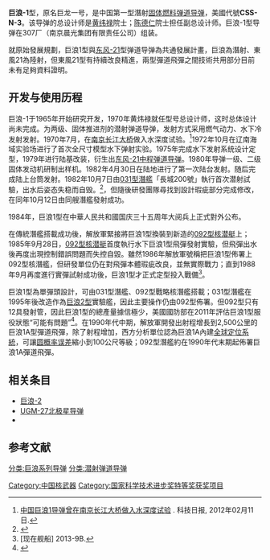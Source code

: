 {{NoteTA
|G1=军事
|1=zh-hans:圆概率误差;zh-hk:圓機率誤差;zh-tw:圓形公算誤差;
}}

{{Infobox Weapon
|name= 巨浪-1
|image= Image:JL-1 and JL-2.PNG
|image_size= 300px
|caption= JL-1和JL-2.
|origin={{CHN}}
|type= [[潜射弹道导弹|潜射弹道导弹]]
<!-- Type selection -->
|is_missile= yes
|is_UK= yes
<!-- Service history -->
|service={{PRC}}
|used_by= {{PLA-Navy}}
|wars=
<!-- Production history -->
|designer= [[黄纬禄|黄纬禄]]（总设计师）
|design_date= 1967 - 1970年代
|manufacturer= 307工厂（南京晨光集团）
|unit_cost=
|production_date= 1980年代
|number=
|variants=
<!-- General specifications -->
|spec_label=
|weight=
|length= {{convert|10.7|m|ft}}
|part_length=
|width= {{convert|1.4|m|ft}}
|height=
|diameter=
|crew=
<!-- Explosive specifications -->
|filling= 核弹头
|filling_weight=
|detonation=
|yield= 200-300 kt?
<!-- Vehicle/missile specifications -->
|armour=
|primary_armament=
|secondary_armament=
|engine=
|engine_power=
|pw_ratio=
|transmission=
|payload_capacity=
|suspension=
|clearance=
|wingspan=
|propellant= 固體燃料
|fuel_capacity=
|vehicle_range= 1,700 km (JL-1), 2,500 km (JL-1A)
|ceiling=
|altitude=
|depth=
|boost=
|speed=
|guidance=
|steering=
|accuracy=
|launch_platform= [[092型核潜艇|092型核潜艇]]
|transport=
}}

'''巨浪-1'''型，原名巨龙一号，是中国第一型潛射[[固態火箭發動機|固体燃料]][[弹道导弹|弹道导弹]]，美國代號'''CSS-N-3'''。该导弹的总设计师是[[黄纬禄|黄纬禄]]院士；[[陈德仁|陈德仁]]院士担任副总设计师。巨浪-1型导弹在307厂（南京晨光集团有限责任公司）组装。

就原始發展規劃，巨浪1型與[[东风-21|东风-21]]型弹道导弹為共通發展計畫，巨浪為潛射、東風21為陸射，但東風21型有持續改良精進，兩型彈道飛彈之間技術共用部分目前未有足夠資料證明。

==开发与使用历程==
巨浪-1于1965年开始研究开发，1970年黄炜禄就任型号总设计师，这时总体设计尚未完成。为两级、固体推进剂的潜射弹道导弹，发射方式采用燃气动力、水下冷发射发射。1970年7月，在[[南京长江大桥|南京长江大桥]]做入水深度试验。<ref>[http://mil.news.sina.com.cn/2012-02-11/1705682041.html 中国巨浪1导弹曾在南京长江大桥做入水深度试验] {{Wayback|url=http://mil.news.sina.com.cn/2012-02-11/1705682041.html |date=20200917125338 }}. 科技日报, 2012年02月11日.</ref>1972年10月在辽南海域实验场进行了首次全尺寸模型水下弹射实验。1975年完成水下发射系统设计定型，1979年进行陆基改装，衍生出[[东风-21中程弹道导弹|东风-21中程弹道导弹]]。1980年导弹一级、二级固体发动机研制出样机。1982年4月30日在陆地进行了第一次陆台发射。随后完成陆上台筒发射。1982年10月7日由[[629型潛艇|031型潛艦]]「長城200號」執行首次潜射試驗，出水后姿态失稳而自毁。<ref>{{Cite web |url=http://news.xinhuanet.com/photo/2014-07/04/c_126708111.htm |title=官方曝光巨浪-1潜射导弹试射失败爆炸画面 |access-date=2014-07-08 |archive-date=2015-10-02 |archive-url=https://web.archive.org/web/20151002055936/http://news.xinhuanet.com/photo/2014-07/04/c_126708111.htm |dead-url=no }}</ref>，但隨後研發團隊尋找到設計瑕疵部分完成修改，在同年10月12日由同艘潛艦發射成功。

1984年，巨浪1型在中華人民共和國国庆三十五周年大阅兵上正式對外公布。

在傳統潛艦搭載成功後，解放軍緊接將巨浪1型換裝到新造的[[09II型核潜艇|092型核潜艇]]上；1985年9月28日，[[09II型核潜艇|092型核潜艇]]首度執行水下巨浪1型飛彈發射實驗，但飛彈出水後再度出現控制錯誤問題而失控自毀。雖然1986年解放軍號稱把巨浪1型佈署上092型核潛艦，但研發單位仍在對飛彈本體瑕疵改良，並無實際戰力；直到1988年9月再度進行實彈試射成功後，巨浪1型才正式定型投入戰備<ref>[现在舰船] 2013-9B.</ref>。

巨浪1型為單彈頭設計，可由031型潛艦、092型戰略核潛艦搭載；031型潛艦在1995年後改造作為[[巨浪-2型潜射弹道导弹|巨浪2型]]實驗艦，因此主要操作仍由092型佈署。但092型只有12具發射管，因此巨浪1型的總產量據信極少，美國國防部在2011年評估巨浪1型服役狀態“可能有問題”<ref>{{Cite journal|first1=Marcus|last1=Taylor|first2=Eric|last2=Tamerlani|first3=Timothy|last3=Farnsworth|url=http://www.jstor.org/stable/23629520|title=Pentagon Sees China Progressing on SLBM|date=June 2013|volume=43|issue=5|pages=31–32|journal=Arms Control Today|publisher=Arms Control Association|subscription=yes|via=[[JSTOR|JSTOR]]|accessdate=27 April 2015|archive-date=2020-09-20|archive-url=https://web.archive.org/web/20200920014721/https://www.jstor.org/stable/23629520|dead-url=no}}</ref>。在1990年代中期，解放軍開發出射程增長到2,500公里的巨浪1A型彈道飛彈，除了射程增加，西方分析單位認為巨浪1A內建[[全球定位系統|全球定位系統]]，可讓[[圆概率误差|圆概率误差]]縮小到100公尺等級；092型潛艦約在1990年代末期起佈署巨浪1A彈道飛彈。

==相关条目==
*[[巨浪-2|巨浪-2]]
*[[UGM-27北极星导弹|UGM-27北极星导弹]]
*{{tsl|en|R-31 (missile)|R-31导弹|SS-N-17}}

==参考文献==
{{reflist}}

{{中国导弹|ssm}}

[[分类:巨浪系列导弹|分类:巨浪系列导弹]]
[[分类:潜射弹道导弹|分类:潜射弹道导弹]]
[[Category:中国核武器|Category:中国核武器]]
[[Category:国家科学技术进步奖特等奖获奖项目|Category:国家科学技术进步奖特等奖获奖项目]]